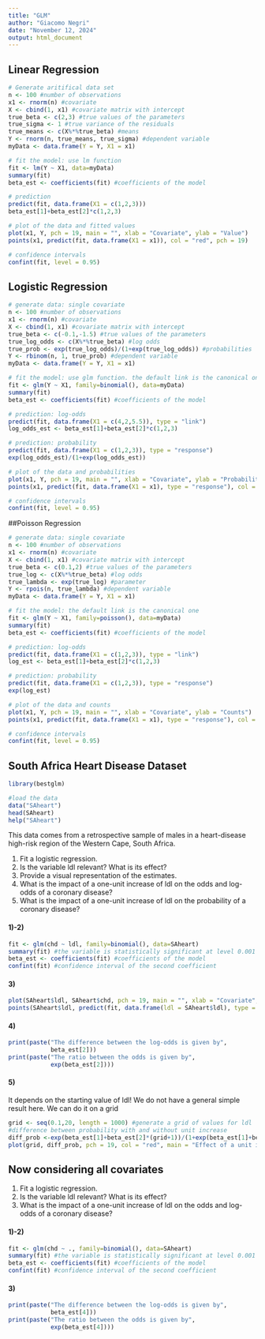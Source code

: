 ---
title: "GLM"
author: "Giacomo Negri"
date: "November 12, 2024"
output: html_document
---


## Linear Regression
```{r}
# Generate aritifical data set
n <- 100 #number of observations
x1 <- rnorm(n) #covariate
X <- cbind(1, x1) #covariate matrix with intercept
true_beta <- c(2,3) #true values of the parameters
true_sigma <- 1 #true variance of the residuals
true_means <- c(X%*%true_beta) #means
Y <- rnorm(n, true_means, true_sigma) #dependent variable
myData <- data.frame(Y = Y, X1 = x1)

# fit the model: use lm function
fit <- lm(Y ~ X1, data=myData)
summary(fit)
beta_est <- coefficients(fit) #coefficients of the model

# prediction
predict(fit, data.frame(X1 = c(1,2,3)))
beta_est[1]+beta_est[2]*c(1,2,3)

# plot of the data and fitted values
plot(x1, Y, pch = 19, main = "", xlab = "Covariate", ylab = "Value")
points(x1, predict(fit, data.frame(X1 = x1)), col = "red", pch = 19)

# confidence intervals
confint(fit, level = 0.95)
```


## Logistic Regression
```{r}
# generate data: single covariate
n <- 100 #number of observations
x1 <- rnorm(n) #covariate
X <- cbind(1, x1) #covariate matrix with intercept
true_beta <- c(-0.1,-1.5) #true values of the parameters
true_log_odds <- c(X%*%true_beta) #log odds
true_prob <- exp(true_log_odds)/(1+exp(true_log_odds)) #probabilities
Y <- rbinom(n, 1, true_prob) #dependent variable
myData <- data.frame(Y = Y, X1 = x1)

# fit the model: use glm function. the default link is the canonical one
fit <- glm(Y ~ X1, family=binomial(), data=myData)
summary(fit)
beta_est <- coefficients(fit) #coefficients of the model

# prediction: log-odds
predict(fit, data.frame(X1 = c(4,2,5.5)), type = "link")
log_odds_est <- beta_est[1]+beta_est[2]*c(1,2,3)

# prediction: probability
predict(fit, data.frame(X1 = c(1,2,3)), type = "response")
exp(log_odds_est)/(1+exp(log_odds_est))

# plot of the data and probabilities
plot(x1, Y, pch = 19, main = "", xlab = "Covariate", ylab = "Probability")
points(x1, predict(fit, data.frame(X1 = x1), type = "response"), col = "red", pch = 19)

# confidence intervals
confint(fit, level = 0.95)
```


##Poisson Regression
```{r}
# generate data: single covariate
n <- 100 #number of observations
x1 <- rnorm(n) #covariate
X <- cbind(1, x1) #covariate matrix with intercept
true_beta <- c(0.1,2) #true values of the parameters
true_log <- c(X%*%true_beta) #log odds
true_lambda <- exp(true_log) #parameter
Y <- rpois(n, true_lambda) #dependent variable
myData <- data.frame(Y = Y, X1 = x1)

# fit the model: the default link is the canonical one
fit <- glm(Y ~ X1, family=poisson(), data=myData)
summary(fit)
beta_est <- coefficients(fit) #coefficients of the model

# prediction: log-odds
predict(fit, data.frame(X1 = c(1,2,3)), type = "link")
log_est <- beta_est[1]+beta_est[2]*c(1,2,3)

# prediction: probability
predict(fit, data.frame(X1 = c(1,2,3)), type = "response")
exp(log_est)

# plot of the data and counts
plot(x1, Y, pch = 19, main = "", xlab = "Covariate", ylab = "Counts")
points(x1, predict(fit, data.frame(X1 = x1), type = "response"), col = "red", pch = 19)

# confidence intervals
confint(fit, level = 0.95)
```


## South Africa Heart Disease Dataset
```{r}
library(bestglm)

#load the data
data("SAheart")
head(SAheart)
help("SAheart")
```

This data comes from a retrospective sample of males in a heart-disease high-risk region of the Western Cape, South Africa.

1) Fit a logistic regression.
2) Is the variable ldl relevant? What is its effect?
3) Provide a visual representation of the estimates.
4) What is the impact of a one-unit increase of ldl on the odds and log-odds of a coronary disease?
5) What is the impact of a one-unit increase of ldl on the probability of a coronary disease?

#### 1)-2)
```{r}
fit <- glm(chd ~ ldl, family=binomial(), data=SAheart)
summary(fit) #the variable is statistically significant at level 0.001
beta_est <- coefficients(fit) #coefficients of the model
confint(fit) #confidence interval of the second coefficient
```

#### 3)
```{r}
plot(SAheart$ldl, SAheart$chd, pch = 19, main = "", xlab = "Covariate", ylab = "Probability")
points(SAheart$ldl, predict(fit, data.frame(ldl = SAheart$ldl), type = "response"), col = "red", pch = 19)
```

#### 4)
```{r}
print(paste("The difference between the log-odds is given by",
            beta_est[2]))
print(paste("The ratio between the odds is given by",
            exp(beta_est[2])))
```

#### 5)
It depends on the starting value of ldl! We do not have a general simple result here. We can do it on a grid
```{r}
grid <- seq(0.1,20, length = 1000) #generate a grid of values for ldl
#difference between probability with and without unit increase
diff_prob <-exp(beta_est[1]+beta_est[2]*(grid+1))/(1+exp(beta_est[1]+beta_est[2]*(grid+1)))-exp(beta_est[1]+beta_est[2]*grid)/(1+exp(beta_est[1]+beta_est[2]*grid))
plot(grid, diff_prob, pch = 19, col = "red", main = "Effect of a unit increase", ylab = "Probability", xlab = "Grid")
```


## Now considering all covariates
1) Fit a logistic regression.
2) Is the variable ldl relevant? What is its effect?
3) What is the impact of a one-unit increase of ldl on the odds and log-odds of a coronary disease?

#### 1)-2)
```{r}
fit <- glm(chd ~ ., family=binomial(), data=SAheart)
summary(fit) #the variable is statistically significant at level 0.001
beta_est <- coefficients(fit) #coefficients of the model
confint(fit) #confidence interval of the second coefficient
```

#### 3)
```{r}
print(paste("The difference between the log-odds is given by",
            beta_est[4]))
print(paste("The ratio between the odds is given by",
            exp(beta_est[4])))
```



